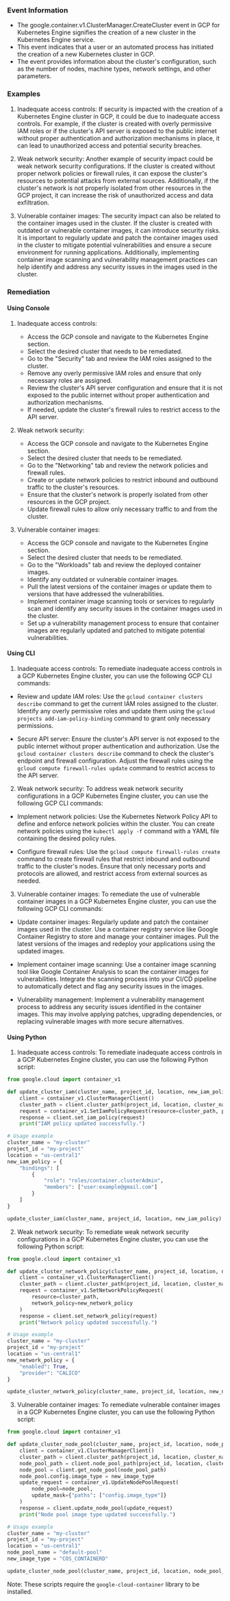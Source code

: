 
### Event Information

- The google.container.v1.ClusterManager.CreateCluster event in GCP for Kubernetes Engine signifies the creation of a new cluster in the Kubernetes Engine service.
- This event indicates that a user or an automated process has initiated the creation of a new Kubernetes cluster in GCP.
- The event provides information about the cluster's configuration, such as the number of nodes, machine types, network settings, and other parameters.


### Examples

1. Inadequate access controls: If security is impacted with the creation of a Kubernetes Engine cluster in GCP, it could be due to inadequate access controls. For example, if the cluster is created with overly permissive IAM roles or if the cluster's API server is exposed to the public internet without proper authentication and authorization mechanisms in place, it can lead to unauthorized access and potential security breaches.

2. Weak network security: Another example of security impact could be weak network security configurations. If the cluster is created without proper network policies or firewall rules, it can expose the cluster's resources to potential attacks from external sources. Additionally, if the cluster's network is not properly isolated from other resources in the GCP project, it can increase the risk of unauthorized access and data exfiltration.

3. Vulnerable container images: The security impact can also be related to the container images used in the cluster. If the cluster is created with outdated or vulnerable container images, it can introduce security risks. It is important to regularly update and patch the container images used in the cluster to mitigate potential vulnerabilities and ensure a secure environment for running applications. Additionally, implementing container image scanning and vulnerability management practices can help identify and address any security issues in the images used in the cluster.

### Remediation

#### Using Console

1. Inadequate access controls:
   - Access the GCP console and navigate to the Kubernetes Engine section.
   - Select the desired cluster that needs to be remediated.
   - Go to the "Security" tab and review the IAM roles assigned to the cluster.
   - Remove any overly permissive IAM roles and ensure that only necessary roles are assigned.
   - Review the cluster's API server configuration and ensure that it is not exposed to the public internet without proper authentication and authorization mechanisms.
   - If needed, update the cluster's firewall rules to restrict access to the API server.

2. Weak network security:
   - Access the GCP console and navigate to the Kubernetes Engine section.
   - Select the desired cluster that needs to be remediated.
   - Go to the "Networking" tab and review the network policies and firewall rules.
   - Create or update network policies to restrict inbound and outbound traffic to the cluster's resources.
   - Ensure that the cluster's network is properly isolated from other resources in the GCP project.
   - Update firewall rules to allow only necessary traffic to and from the cluster.

3. Vulnerable container images:
   - Access the GCP console and navigate to the Kubernetes Engine section.
   - Select the desired cluster that needs to be remediated.
   - Go to the "Workloads" tab and review the deployed container images.
   - Identify any outdated or vulnerable container images.
   - Pull the latest versions of the container images or update them to versions that have addressed the vulnerabilities.
   - Implement container image scanning tools or services to regularly scan and identify any security issues in the container images used in the cluster.
   - Set up a vulnerability management process to ensure that container images are regularly updated and patched to mitigate potential vulnerabilities.

#### Using CLI

1. Inadequate access controls: To remediate inadequate access controls in a GCP Kubernetes Engine cluster, you can use the following GCP CLI commands:

- Review and update IAM roles: Use the `gcloud container clusters describe` command to get the current IAM roles assigned to the cluster. Identify any overly permissive roles and update them using the `gcloud projects add-iam-policy-binding` command to grant only necessary permissions.

- Secure API server: Ensure the cluster's API server is not exposed to the public internet without proper authentication and authorization. Use the `gcloud container clusters describe` command to check the cluster's endpoint and firewall configuration. Adjust the firewall rules using the `gcloud compute firewall-rules update` command to restrict access to the API server.

2. Weak network security: To address weak network security configurations in a GCP Kubernetes Engine cluster, you can use the following GCP CLI commands:

- Implement network policies: Use the Kubernetes Network Policy API to define and enforce network policies within the cluster. You can create network policies using the `kubectl apply -f` command with a YAML file containing the desired policy rules.

- Configure firewall rules: Use the `gcloud compute firewall-rules create` command to create firewall rules that restrict inbound and outbound traffic to the cluster's nodes. Ensure that only necessary ports and protocols are allowed, and restrict access from external sources as needed.

3. Vulnerable container images: To remediate the use of vulnerable container images in a GCP Kubernetes Engine cluster, you can use the following GCP CLI commands:

- Update container images: Regularly update and patch the container images used in the cluster. Use a container registry service like Google Container Registry to store and manage your container images. Pull the latest versions of the images and redeploy your applications using the updated images.

- Implement container image scanning: Use a container image scanning tool like Google Container Analysis to scan the container images for vulnerabilities. Integrate the scanning process into your CI/CD pipeline to automatically detect and flag any security issues in the images.

- Vulnerability management: Implement a vulnerability management process to address any security issues identified in the container images. This may involve applying patches, upgrading dependencies, or replacing vulnerable images with more secure alternatives.

#### Using Python

1. Inadequate access controls:
To remediate inadequate access controls in a GCP Kubernetes Engine cluster, you can use the following Python script:

```python
from google.cloud import container_v1

def update_cluster_iam(cluster_name, project_id, location, new_iam_policy):
    client = container_v1.ClusterManagerClient()
    cluster_path = client.cluster_path(project_id, location, cluster_name)
    request = container_v1.SetIamPolicyRequest(resource=cluster_path, policy=new_iam_policy)
    response = client.set_iam_policy(request)
    print("IAM policy updated successfully.")

# Usage example
cluster_name = "my-cluster"
project_id = "my-project"
location = "us-central1"
new_iam_policy = {
    "bindings": [
        {
            "role": "roles/container.clusterAdmin",
            "members": ["user:example@gmail.com"]
        }
    ]
}

update_cluster_iam(cluster_name, project_id, location, new_iam_policy)
```

2. Weak network security:
To remediate weak network security configurations in a GCP Kubernetes Engine cluster, you can use the following Python script:

```python
from google.cloud import container_v1

def update_cluster_network_policy(cluster_name, project_id, location, new_network_policy):
    client = container_v1.ClusterManagerClient()
    cluster_path = client.cluster_path(project_id, location, cluster_name)
    request = container_v1.SetNetworkPolicyRequest(
        resource=cluster_path,
        network_policy=new_network_policy
    )
    response = client.set_network_policy(request)
    print("Network policy updated successfully.")

# Usage example
cluster_name = "my-cluster"
project_id = "my-project"
location = "us-central1"
new_network_policy = {
    "enabled": True,
    "provider": "CALICO"
}

update_cluster_network_policy(cluster_name, project_id, location, new_network_policy)
```

3. Vulnerable container images:
To remediate vulnerable container images in a GCP Kubernetes Engine cluster, you can use the following Python script:

```python
from google.cloud import container_v1

def update_cluster_node_pool(cluster_name, project_id, location, node_pool_name, new_image_type):
    client = container_v1.ClusterManagerClient()
    cluster_path = client.cluster_path(project_id, location, cluster_name)
    node_pool_path = client.node_pool_path(project_id, location, cluster_name, node_pool_name)
    node_pool = client.get_node_pool(node_pool_path)
    node_pool.config.image_type = new_image_type
    update_request = container_v1.UpdateNodePoolRequest(
        node_pool=node_pool,
        update_mask={"paths": ["config.image_type"]}
    )
    response = client.update_node_pool(update_request)
    print("Node pool image type updated successfully.")

# Usage example
cluster_name = "my-cluster"
project_id = "my-project"
location = "us-central1"
node_pool_name = "default-pool"
new_image_type = "COS_CONTAINERD"

update_cluster_node_pool(cluster_name, project_id, location, node_pool_name, new_image_type)
```

Note: These scripts require the `google-cloud-container` library to be installed.


